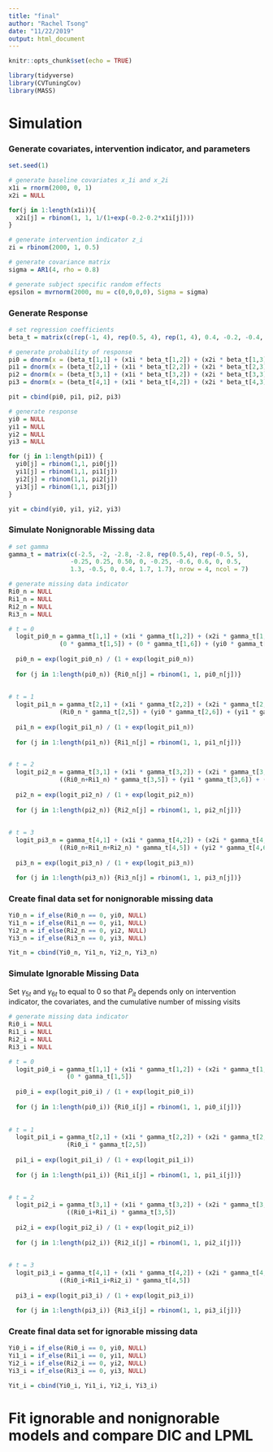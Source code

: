 ```yaml
---
title: "final"
author: "Rachel Tsong"
date: "11/22/2019"
output: html_document
---
```


```r
knitr::opts_chunk$set(echo = TRUE)

library(tidyverse)
library(CVTuningCov)
library(MASS)
```

# Simulation

### Generate covariates, intervention indicator, and parameters
```r
set.seed(1)

# generate baseline covariates x_1i and x_2i
x1i = rnorm(2000, 0, 1)
x2i = NULL

for(j in 1:length(x1i)){
  x2i[j] = rbinom(1, 1, 1/(1+exp(-0.2-0.2*x1i[j])))
}

# generate intervention indicator z_i
zi = rbinom(2000, 1, 0.5)

# generate covariance matrix
sigma = AR1(4, rho = 0.8)

# generate subject specific random effects
epsilon = mvrnorm(2000, mu = c(0,0,0,0), Sigma = sigma)

```


### Generate Response
```r
# set regression coefficients
beta_t = matrix(c(rep(-1, 4), rep(0.5, 4), rep(1, 4), 0.4, -0.2, -0.4, -0.6), nrow = 4, ncol = 4)

# generate probability of response
pi0 = dnorm(x = (beta_t[1,1] + (x1i * beta_t[1,2]) + (x2i * beta_t[1,3]) + (zi * beta_t[1,4]) + epsilon[,1]), 0, 1)
pi1 = dnorm(x = (beta_t[2,1] + (x1i * beta_t[2,2]) + (x2i * beta_t[2,3]) + (zi * beta_t[2,4]) + epsilon[,2]), 0, 1)
pi2 = dnorm(x = (beta_t[3,1] + (x1i * beta_t[3,2]) + (x2i * beta_t[3,3]) + (zi * beta_t[3,4]) + epsilon[,3]), 0, 1)
pi3 = dnorm(x = (beta_t[4,1] + (x1i * beta_t[4,2]) + (x2i * beta_t[4,3]) + (zi * beta_t[4,4]) + epsilon[,4]), 0, 1)

pit = cbind(pi0, pi1, pi2, pi3)

# generate response
yi0 = NULL
yi1 = NULL
yi2 = NULL
yi3 = NULL

for (j in 1:length(pi1)) {
  yi0[j] = rbinom(1,1, pi0[j])
  yi1[j] = rbinom(1,1, pi1[j])
  yi2[j] = rbinom(1,1, pi2[j])
  yi3[j] = rbinom(1,1, pi3[j])
}

yit = cbind(yi0, yi1, yi2, yi3)

```


### Simulate Nonignorable Missing data
```r
# set gamma 
gamma_t = matrix(c(-2.5, -2, -2.8, -2.8, rep(0.5,4), rep(-0.5, 5), 
                 -0.25, 0.25, 0.50, 0, -0.25, -0.6, 0.6, 0, 0.5,
                 1.3, -0.5, 0, 0.4, 1.7, 1.7), nrow = 4, ncol = 7)

# generate missing data indicator
Ri0_n = NULL
Ri1_n = NULL
Ri2_n = NULL
Ri3_n = NULL

# t = 0
  logit_pi0_n = gamma_t[1,1] + (x1i * gamma_t[1,2]) + (x2i * gamma_t[1,3]) + (zi * gamma_t[1,4]) +
              (0 * gamma_t[1,5]) + (0 * gamma_t[1,6]) + (yi0 * gamma_t[1,7])
    
  pi0_n = exp(logit_pi0_n) / (1 + exp(logit_pi0_n))
    
  for (j in 1:length(pi0_n)) {Ri0_n[j] = rbinom(1, 1, pi0_n[j])}
  
  
# t = 1
  logit_pi1_n = gamma_t[2,1] + (x1i * gamma_t[2,2]) + (x2i * gamma_t[2,3]) + (zi * gamma_t[2,4]) +
              (Ri0_n * gamma_t[2,5]) + (yi0 * gamma_t[2,6]) + (yi1 * gamma_t[2,7])
    
  pi1_n = exp(logit_pi1_n) / (1 + exp(logit_pi1_n))
    
  for (j in 1:length(pi1_n)) {Ri1_n[j] = rbinom(1, 1, pi1_n[j])}

  
# t = 2
  logit_pi2_n = gamma_t[3,1] + (x1i * gamma_t[3,2]) + (x2i * gamma_t[3,3]) + (zi * gamma_t[3,4]) +
              ((Ri0_n+Ri1_n) * gamma_t[3,5]) + (yi1 * gamma_t[3,6]) + (yi2 * gamma_t[3,7])
    
  pi2_n = exp(logit_pi2_n) / (1 + exp(logit_pi2_n))
    
  for (j in 1:length(pi2_n)) {Ri2_n[j] = rbinom(1, 1, pi2_n[j])}
  
  
# t = 3
  logit_pi3_n = gamma_t[4,1] + (x1i * gamma_t[4,2]) + (x2i * gamma_t[4,3]) + (zi * gamma_t[4,4]) +
              ((Ri0_n+Ri1_n+Ri2_n) * gamma_t[4,5]) + (yi2 * gamma_t[4,6]) + (yi3 * gamma_t[4,7])
    
  pi3_n = exp(logit_pi3_n) / (1 + exp(logit_pi3_n))

  for (j in 1:length(pi3_n)) {Ri3_n[j] = rbinom(1, 1, pi3_n[j])}

```


### Create final data set for nonignorable missing data
```r
Yi0_n = if_else(Ri0_n == 0, yi0, NULL)
Yi1_n = if_else(Ri1_n == 0, yi1, NULL)
Yi2_n = if_else(Ri2_n == 0, yi2, NULL)
Yi3_n = if_else(Ri3_n == 0, yi3, NULL)

Yit_n = cbind(Yi0_n, Yi1_n, Yi2_n, Yi3_n)
```


### Simulate Ignorable Missing Data
Set $\gamma_{5t}$ and $\gamma_{6t}$ to equal to 0 so that $P_{it}$ depends only on intervention indicator, the covariates, and the cumulative number of missing visits
```r
# generate missing data indicator
Ri0_i = NULL
Ri1_i = NULL
Ri2_i = NULL
Ri3_i = NULL

# t = 0
  logit_pi0_i = gamma_t[1,1] + (x1i * gamma_t[1,2]) + (x2i * gamma_t[1,3]) + (zi * gamma_t[1,4]) + 
                (0 * gamma_t[1,5])
    
  pi0_i = exp(logit_pi0_i) / (1 + exp(logit_pi0_i))
    
  for (j in 1:length(pi0_i)) {Ri0_i[j] = rbinom(1, 1, pi0_i[j])}
  
  
# t = 1
  logit_pi1_i = gamma_t[2,1] + (x1i * gamma_t[2,2]) + (x2i * gamma_t[2,3]) + (zi * gamma_t[2,4]) + 
                (Ri0_i * gamma_t[2,5])
    
  pi1_i = exp(logit_pi1_i) / (1 + exp(logit_pi1_i))
    
  for (j in 1:length(pi1_i)) {Ri1_i[j] = rbinom(1, 1, pi1_i[j])}

  
# t = 2
  logit_pi2_i = gamma_t[3,1] + (x1i * gamma_t[3,2]) + (x2i * gamma_t[3,3]) + (zi * gamma_t[3,4]) + 
                ((Ri0_i+Ri1_i) * gamma_t[3,5])
    
  pi2_i = exp(logit_pi2_i) / (1 + exp(logit_pi2_i))
    
  for (j in 1:length(pi2_i)) {Ri2_i[j] = rbinom(1, 1, pi2_i[j])}
  
  
# t = 3
  logit_pi3_i = gamma_t[4,1] + (x1i * gamma_t[4,2]) + (x2i * gamma_t[4,3]) + (zi * gamma_t[4,4]) +
              ((Ri0_i+Ri1_i+Ri2_i) * gamma_t[4,5])
    
  pi3_i = exp(logit_pi3_i) / (1 + exp(logit_pi3_i))

  for (j in 1:length(pi3_i)) {Ri3_i[j] = rbinom(1, 1, pi3_i[j])}


```

### Create final data set for ignorable missing data
```r
Yi0_i = if_else(Ri0_i == 0, yi0, NULL)
Yi1_i = if_else(Ri1_i == 0, yi1, NULL)
Yi2_i = if_else(Ri2_i == 0, yi2, NULL)
Yi3_i = if_else(Ri3_i == 0, yi3, NULL)

Yit_i = cbind(Yi0_i, Yi1_i, Yi2_i, Yi3_i)
```


# Fit ignorable and nonignorable models and compare DIC and LPML



